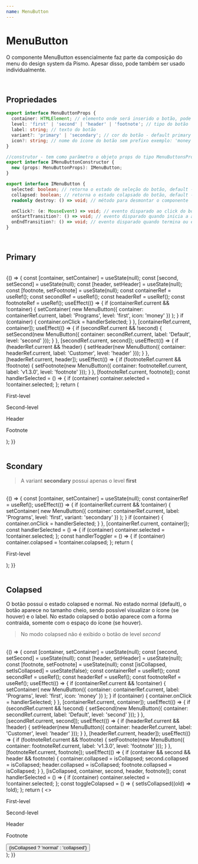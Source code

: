 ```yaml
---
name: MenuButton
---
```



# MenuButton

O componente MenuButton essencialmente faz parte da composição do menu do design system da Pismo. Apesar disso,
pode também ser usado individualmente.

<br />

## Propriedades

```typescript
export interface MenuButtonProps {
  container: HTMLElement; // elemento onde será inserido o botão, pode usar o mesmo container para multiplas instancias
  level: 'first' | 'second' | 'header' | 'footnote'; // tipo do botão
  label: string; // texto do botão
  variant?: 'primary' | 'secondary'; // cor do botão - default primary
  icon?: string; // nome do ícone do botão sem prefixo exemplo: 'money'
}

//construtor - tem como parâmetro o objeto props do tipo MenuButtonsProps
export interface IMenuButtonConstructor {
  new (props: MenuButtonProps): IMenuButton;
}

export interface IMenuButton {
  selected: boolean; // retorna o estado de seleção do botão, default - false, se passar o valor true o botão é selecionado
  collapsed: boolean; // retorna o estado colapsado do botão, default - false, se passar o valor true o botão se contrai
  readonly destroy: () => void; // método para desmontar o componente

  onClick?: (e: MouseEvent) => void; // evento disparado ao click do botão
  onStartTransition?: () => void; // evento disparado quando inicia a animação abrindo ou fechando
  onEndTransition?: () => void; // evento disparado quando termina ou é cancelada a animação abrindo ou fechando
}
```

<br />

## Primary

<br />

<Playground>
  {() => {
    const [container, setContainer] = useState(null);
    const [second, setSecond] = useState(null);
    const [header, setHeader] = useState(null);
    const [footnote, setFootnote] = useState(null);
    const containerRef = useRef();
    const secondRef = useRef();
    const headerRef = useRef();
    const footnoteRef = useRef();
    useEffect(() => {
      if (containerRef.current && !container) {
        setContainer(
          new MenuButton({ container: containerRef.current, label: 'Programs', level: 'first', icon: 'money' })
        );
      }
      if (container) {
        container.onClick = handlerSelected;
      }
    }, [containerRef.current, container]);
    useEffect(() => {
      if (secondRef.current && !second) {
        setSecond(new MenuButton({ container: secondRef.current, label: 'Default', level: 'second' }));
      }
    }, [secondRef.current, second]);
    useEffect(() => {
      if (headerRef.current && !header) {
        setHeader(new MenuButton({ container: headerRef.current, label: 'Customer', level: 'header' }));
      }
    }, [headerRef.current, header]);
    useEffect(() => {
      if (footnoteRef.current && !footnote) {
        setFootnote(new MenuButton({ container: footnoteRef.current, label: 'v1.3.0', level: 'footnote' }));
      }
    }, [footnoteRef.current, footnote]);
    const handlerSelected = () => {
      if (container) container.selected = !container.selected;
    };
    return (
      <div className="tw-grid tw-grid-cols-1 sm:tw-grid-cols-2 md:tw-grid-cols-4 tw-gap-6">
        <div className="tw-flex tw-flex-col tw-gap-6">
          <p className="tw-body3 tw-text-gray-75">First-level</p>
          <div ref={containerRef}></div>
        </div>
        <div className="tw-flex tw-flex-col tw-gap-6">
          <p className="tw-body3 tw-text-gray-75">Second-level</p>
          <div ref={secondRef}></div>
        </div>
        <div className="tw-flex tw-flex-col tw-gap-6">
          <p className="tw-body3 tw-text-gray-75">Header</p>
          <div ref={headerRef}></div>
        </div>
        <div className="tw-flex tw-flex-col tw-gap-6">
          <p className="tw-body3 tw-text-gray-75">Footnote</p>
          <div ref={footnoteRef}></div>
        </div>
      </div>
    );
  }}
</Playground>

<br />
<br />

## Scondary

> A variant **secondary** possui apenas o level **first**

<br />

<Playground>
  {() => {
    const [container, setContainer] = useState(null);
    const containerRef = useRef();
    useEffect(() => {
      if (containerRef.current && !container) {
        setContainer(
          new MenuButton({ container: containerRef.current, label: 'Programs', level: 'first', variant: 'secondary' })
        );
      }
      if (container) {
        container.onClick = handlerSelected;
      }
    }, [containerRef.current, container]);
    const handlerSelected = () => {
      if (container) container.selected = !container.selected;
    };
    const handlerToggler = () => {
      if (container) container.colapsed = !container.colapsed;
    };
    return (
      <div className="tw-grid tw-grid-cols-1 sm:tw-grid-cols-2 md:tw-grid-cols-4 tw-gap-6">
        <div className="tw-flex tw-flex-col tw-gap-6">
          <p className="tw-body3 tw-text-gray-75">First-level</p>
          <div ref={containerRef}></div>
        </div>
      </div>
    );
  }}
</Playground>

<br />
<br />

## Colapsed

O botão possui o estado colapsed e normal. No estado normal (default), o botão aparece no tamanho cheio, sendo possível visualizar o ícone (se houver) e o label.
No estado colapsed o botão aparece com a forma contraida, somente com o espaço do ícone (se houver).

> No modo colapsed não é exibido o botão de level _second_

<br />

<Playground>
  {() => {
    const [container, setContainer] = useState(null);
    const [second, setSecond] = useState(null);
    const [header, setHeader] = useState(null);
    const [footnote, setFootnote] = useState(null);
    const [isCollapsed, setIsCollapsed] = useState(false);
    const containerRef = useRef();
    const secondRef = useRef();
    const headerRef = useRef();
    const footnoteRef = useRef();
    useEffect(() => {
      if (containerRef.current && !container) {
        setContainer(
          new MenuButton({ container: containerRef.current, label: 'Programs', level: 'first', icon: 'money' })
        );
      }
      if (container) {
        container.onClick = handlerSelected;
      }
    }, [containerRef.current, container]);
    useEffect(() => {
      if (secondRef.current && !second) {
        setSecond(new MenuButton({ container: secondRef.current, label: 'Default', level: 'second' }));
      }
    }, [secondRef.current, second]);
    useEffect(() => {
      if (headerRef.current && !header) {
        setHeader(new MenuButton({ container: headerRef.current, label: 'Customer', level: 'header' }));
      }
    }, [headerRef.current, header]);
    useEffect(() => {
      if (footnoteRef.current && !footnote) {
        setFootnote(new MenuButton({ container: footnoteRef.current, label: 'v1.3.0', level: 'footnote' }));
      }
    }, [footnoteRef.current, footnote]);
    useEffect(() => {
      if (container && second && header && footnote) {
        container.collapsed = isCollapsed;
        second.collapsed = isCollapsed;
        header.collapsed = isCollapsed;
        footnote.collapsed = isCollapsed;
      }
    }, [isCollapsed, container, second, header, footnote]);
    const handlerSelected = () => {
      if (container) container.selected = !container.selected;
    };
    const toggleColapsed = () => {
      setIsCollapsed((old) => !old);
    };
    return (
      <>
        <div className="tw-grid tw-grid-cols-1 sm:tw-grid-cols-2 md:tw-grid-cols-4 tw-gap-6">
          <div className="tw-flex tw-flex-col tw-gap-6">
            <p className="tw-body3 tw-text-gray-75">First-level</p>
            <div ref={containerRef}></div>
          </div>
          <div className="tw-flex tw-flex-col tw-gap-6">
            <p className="tw-body3 tw-text-gray-75">Second-level</p>
            <div ref={secondRef}></div>
          </div>
          <div className="tw-flex tw-flex-col tw-gap-6">
            <p className="tw-body3 tw-text-gray-75">Header</p>
            <div ref={headerRef}></div>
          </div>
          <div className="tw-flex tw-flex-col tw-gap-6">
            <p className="tw-body3 tw-text-gray-75">Footnote</p>
            <div ref={footnoteRef}></div>
          </div>
        </div>
        <div className="tw-flex tw-w-full tw-mt-6 tw-justify-center">
          <div className="tw-flex">
            <button className="tw-btn tw-btn-primary" onClick={toggleColapsed}>
              {isCollapsed ? 'normal' : 'collapsed'}
            </button>
          </div>
        </div>
      </>
    );
  }}
</Playground>

